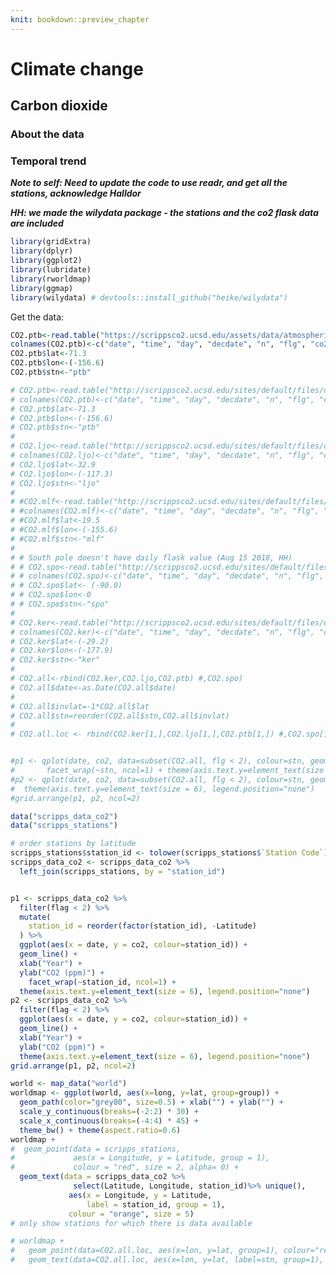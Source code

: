 ```yaml
---
knit: bookdown::preview_chapter
---
```


# Climate change

## Carbon dioxide

### About the data

### Temporal trend

***Note to self: Need to update the code to use readr, and get all the stations, acknowledge Halldor***

***HH: we made the wilydata package - the stations and the co2 flask data are included***

```r
library(gridExtra)
library(dplyr)
library(ggplot2)
library(lubridate)
library(rworldmap)
library(ggmap)
library(wilydata) # devtools::install_github("heike/wilydata")
```

Get the data:

```r
CO2.ptb<-read.table("https://scrippsco2.ucsd.edu/assets/data/atmospheric/stations/merged_in_situ_and_flask/daily/daily_merge_co2_ptb.csv", sep=",", skip=69)
colnames(CO2.ptb)<-c("date", "time", "day", "decdate", "n", "flg", "co2")
CO2.ptb$lat<-71.3
CO2.ptb$lon<-(-156.6)
CO2.ptb$stn<-"ptb"
```


```r
# CO2.ptb<-read.table("http://scrippsco2.ucsd.edu/sites/default/files/data/flask_co2_and_isotopic/daily_co2/fldav_ptb.csv", sep=",", skip=69)
# colnames(CO2.ptb)<-c("date", "time", "day", "decdate", "n", "flg", "co2")
# CO2.ptb$lat<-71.3
# CO2.ptb$lon<-(-156.6)
# CO2.ptb$stn<-"ptb"
# 
# CO2.ljo<-read.table("http://scrippsco2.ucsd.edu/sites/default/files/data/flask_co2_and_isotopic/daily_co2/fldav_ljo.csv", sep=",", skip=69)
# colnames(CO2.ljo)<-c("date", "time", "day", "decdate", "n", "flg", "co2")
# CO2.ljo$lat<-32.9
# CO2.ljo$lon<-(-117.3)
# CO2.ljo$stn<-"ljo"
# 
# #CO2.mlf<-read.table("http://scrippsco2.ucsd.edu/sites/default/files/data/flask_co2_and_isotopic/daily_co2/fldav_mlf.csv", sep=",", skip=69)
# #colnames(CO2.mlf)<-c("date", "time", "day", "decdate", "n", "flg", "co2")
# #CO2.mlf$lat<-19.5
# #CO2.mlf$lon<-(-155.6)
# #CO2.mlf$stn<-"mlf"
# 
# # South pole doesn't have daily flask value (Aug 15 2018, HH)
# # CO2.spo<-read.table("http://scrippsco2.ucsd.edu/sites/default/files/data/flask_co2_and_isotopic/daily_co2/fldav_spo.csv", sep=",", skip=69)
# # colnames(CO2.spo)<-c("date", "time", "day", "decdate", "n", "flg", "co2")
# # CO2.spo$lat<- (-90.0)
# # CO2.spo$lon<-0
# # CO2.spo$stn<-"spo"
# 
# CO2.ker<-read.table("http://scrippsco2.ucsd.edu/sites/default/files/data/flask_co2_and_isotopic/daily_co2/fldav_ker.csv", sep=",", skip=69)
# colnames(CO2.ker)<-c("date", "time", "day", "decdate", "n", "flg", "co2")
# CO2.ker$lat<-(-29.2)
# CO2.ker$lon<-(-177.9)
# CO2.ker$stn<-"ker"
# 
# CO2.all<-rbind(CO2.ker,CO2.ljo,CO2.ptb) #,CO2.spo)
# CO2.all$date<-as.Date(CO2.all$date)
# 
# CO2.all$invlat=-1*CO2.all$lat
# CO2.all$stn=reorder(CO2.all$stn,CO2.all$invlat)
# 
# CO2.all.loc <- rbind(CO2.ker[1,],CO2.ljo[1,],CO2.ptb[1,]) #,CO2.spo[1,])


#p1 <- qplot(date, co2, data=subset(CO2.all, flg < 2), colour=stn, geom="line",xlab="Year",ylab="CO2 (ppm)") + 
#		facet_wrap(~stn, ncol=1) + theme(axis.text.y=element_text(size = 6), legend.position="none")
#p2 <- qplot(date, co2, data=subset(CO2.all, flg < 2), colour=stn, geom="line",xlab="Year",ylab="CO2 (ppm)") + 
#  theme(axis.text.y=element_text(size = 6), legend.position="none")
#grid.arrange(p1, p2, ncol=2)
```

```r
data("scripps_data_co2")
data("scripps_stations")

# order stations by latitude
scripps_stations$station_id <- tolower(scripps_stations$`Station Code`)
scripps_data_co2 <- scripps_data_co2 %>%
  left_join(scripps_stations, by = "station_id")


p1 <- scripps_data_co2 %>% 
  filter(flag < 2) %>% 
  mutate(
    station_id = reorder(factor(station_id), -Latitude)
  ) %>%
  ggplot(aes(x = date, y = co2, colour=station_id)) +
  geom_line() +
  xlab("Year") +
  ylab("CO2 (ppm)") + 
	facet_wrap(~station_id, ncol=1) + 
  theme(axis.text.y=element_text(size = 6), legend.position="none")
p2 <- scripps_data_co2 %>% 
  filter(flag < 2) %>% 
  ggplot(aes(x = date, y = co2, colour=station_id)) +
  geom_line() +
  xlab("Year") +
  ylab("CO2 (ppm)") + 
  theme(axis.text.y=element_text(size = 6), legend.position="none")
grid.arrange(p1, p2, ncol=2)
```

```r
world <- map_data("world")
worldmap <- ggplot(world, aes(x=long, y=lat, group=group)) +
  geom_path(color="grey80", size=0.5) + xlab("") + ylab("") +
  scale_y_continuous(breaks=(-2:2) * 30) +
  scale_x_continuous(breaks=(-4:4) * 45) +
  theme_bw() + theme(aspect.ratio=0.6)
worldmap +
#  geom_point(data = scripps_stations, 
#             aes(x = Longitude, y = Latitude, group = 1),
#             colour = "red", size = 2, alpha= 0) + 
  geom_text(data = scripps_data_co2 %>% 
              select(Latitude, Longitude, station_id)%>% unique(), 
             aes(x = Longitude, y = Latitude,
                 label = station_id, group = 1),
             colour = "orange", size = 5)
# only show stations for which there is data available

# worldmap + 
#   geom_point(data=CO2.all.loc, aes(x=lon, y=lat, group=1), colour="red", size=2, alpha=0) +
#   geom_text(data=CO2.all.loc, aes(x=lon, y=lat, label=stn, group=1), colour="orange", size=5)
```



